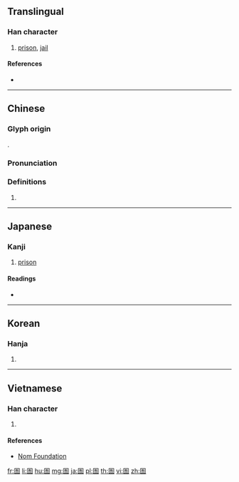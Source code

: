 ==Translingual==

===Han character===
{{Han char|rn=31|rad=囗|as=07|sn=10|four=60601|canj=WMMR|ids=⿴囗吾}}

# [[prison]], [[jail]]

====References====
* {{Han ref|kx=0219.010|dkj=04775|dj=0446.230|hdz=10719.010|uh=5704|ud=22276|bh=AE46|bd=44614}}

----

==Chinese==
{{zh-forms}}

===Glyph origin===
{{Han etym}}
{{Han compound|囗|吾|c1=s|c2=p|t1=enclosure|ls=psc}}.

===Pronunciation===
{{zh-pron
|m=yǔ
|c=jyu5
|h=pfs=
|md=
|mn=
|w=
|mc=y
|oc=y
|cat=
}}

===Definitions===
{{zh-hanzi}}

# {{rfdef|lang=zh}}

----

==Japanese==

===Kanji===
{{ja-kanji|grade=9|rs=囗07}}

# [[prison]]

====Readings====
* {{ja-readings
|goon=[[ご]] (go)
|kanon=[[ぎょ]] (gyo)
|kun=[[ひとや]] (hitoya)}}

----

==Korean==

===Hanja===
{{ko-hanja|hangeul=어|rv=eo|mr=ŏ}}

# {{defn|lang=ko|sort=囗07}}

----

==Vietnamese==

===Han character===
{{vi-hantu|[[ngữ]], [[vũ]]|rs=囗07}}

# {{defn|lang=vi|sort=囗07}}

====References====
* [http://nomfoundation.org/common/nom_details.php?codepoint=5704 Nom Foundation]

[[fr:圄]]
[[li:圄]]
[[hu:圄]]
[[mg:圄]]
[[ja:圄]]
[[pl:圄]]
[[th:圄]]
[[vi:圄]]
[[zh:圄]]